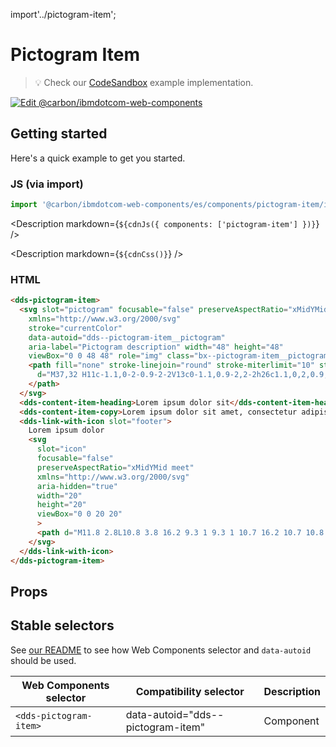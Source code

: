 import'../pictogram-item';




# Pictogram Item

> 💡 Check our
> [CodeSandbox](https://githubbox.com/carbon-design-system/carbon-for-ibm-dotcom/tree/v1/packages/web-components/examples/codesandbox/components/pictogram-item)
> example implementation.

[![Edit @carbon/ibmdotcom-web-components](https://codesandbox.io/static/img/play-codesandbox.svg)](https://githubbox.com/carbon-design-system/carbon-for-ibm-dotcom/tree/v1/packages/web-components/examples/codesandbox/components/pictogram-item)

## Getting started

Here's a quick example to get you started.

### JS (via import)

```javascript
import '@carbon/ibmdotcom-web-components/es/components/pictogram-item/index.js';
```

<Description markdown={`${cdnJs({ components: ['pictogram-item'] })}`} />

<Description markdown={`${cdnCss()}`} />

### HTML

```html
<dds-pictogram-item>
  <svg slot="pictogram" focusable="false" preserveAspectRatio="xMidYMid meet"
    xmlns="http://www.w3.org/2000/svg"
    stroke="currentColor"
    data-autoid="dds--pictogram-item__pictogram"
    aria-label="Pictogram description" width="48" height="48"
    viewBox="0 0 48 48" role="img" class="bx--pictogram-item__pictogram">
    <path fill="none" stroke-linejoin="round" stroke-miterlimit="10" stroke-width=".72"
      d="M37,32 H11c-1.1,0-2-0.9-2-2V13c0-1.1,0.9-2,2-2h26c1.1,0,2,0.9,2,2v17C39,31.1,38.1,32,37,32z M17,37h14 M24,32v5 M9,27h30">
    </path>
  </svg>
  <dds-content-item-heading>Lorem ipsum dolor sit</dds-content-item-heading>
  <dds-content-item-copy>Lorem ipsum dolor sit amet, consectetur adipiscing elit, sed do eiusmod tempor incididunt ut labore et dolore magna aliqua. Ut enim ad minim veniam</dds-content-item-copy>
  <dds-link-with-icon slot="footer">
    Lorem ipsum dolor
    <svg
      slot="icon"
      focusable="false"
      preserveAspectRatio="xMidYMid meet"
      xmlns="http://www.w3.org/2000/svg"
      aria-hidden="true"
      width="20"
      height="20"
      viewBox="0 0 20 20"
      >
      <path d="M11.8 2.8L10.8 3.8 16.2 9.3 1 9.3 1 10.7 16.2 10.7 10.8 16.2 11.8 17.2 19 10z"></path>
    </svg>
  </dds-link-with-icon>
</dds-pictogram-item>
```

<Description markdown={markdownContents} />

## Props

<Props of="dds-pictogram-item" />

## Stable selectors

See [our README](https://github.com/carbon-design-system/carbon-for-ibm-dotcom/tree/main/packages/web-components#stable-selectors-for-analytics-and-integratione2e-testing-in-web-components) to see how Web Components selector and `data-autoid` should be used.

| Web Components selector      | Compatibility selector                 | Description |
| ---------------------------- | -------------------------------------- | ----------- |
| `<dds-pictogram-item>`       | data-autoid="dds--pictogram-item" | Component   |


<Description markdown={contributing} />
